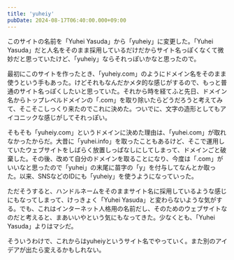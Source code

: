 ```yaml
---
title: 'yuheiy'
pubDate: 2024-08-17T06:40:00.000+09:00
---
```


このサイトの名前を「Yuhei Yasuda」から「yuheiy」に変更した。「Yuhei Yasuda」だと人名をそのまま採用しているだけだからサイト名っぽくなくて微妙だと思っていたけど、「yuheiy」ならそれっぽいかなと思ったので。

最初にこのサイトを作ったとき、「yuheiy.com」のようにドメイン名をそのまま使うという手もあった。けどそれもなんだかメタ的な感じがするので、もっと普通のサイト名っぽくしたいと思っていた。それから時を経てふと先日、ドメイン名からトップレベルドメインの「.com」を取り除いたらどうだろうと考えてみて、そこそこしっくり来たのでこれに決めた。ついでに、文字の造形としてもアイコニックな感じがしてそれっぽい。

そもそも「yuheiy.com」というドメインに決めた理由は、「yuhei.com」が取れなかったからだ。大昔に「yuhei.info」を取ったこともあるけど、そこで運用していたウェブサイトをしばらく放置しっぱなしにしてしまって、ドメインごと破棄した。その後、改めて自分のドメインを取ることになり、今度は「.com」がいいなと思ったので「yuhei」の末尾に苗字の「y」を付与してなんとか取った。以来、SNSなどのIDにも「yuheiy」を使うようになっていった。

ただそうすると、ハンドルネームをそのままサイト名に採用しているような感じにもなってしまって、けっきょく「Yuhei Yasuda」と変わらないような気がする。でも、これはインターネット人格用の名前だし、そのためのウェブサイトなのだと考えると、まあいいやという気にもなってきた。少なくとも、「Yuhei Yasuda」よりはマシだ。

そういうわけで、これからはyuheiyというサイト名でやっていく。また別のアイデアが出たら変えるかもしれない。
